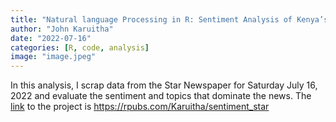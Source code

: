 ```yaml
---
title: "Natural language Processing in R: Sentiment Analysis of Kenya’s Star Newspaper on Saturday July 16, 2022"
author: "John Karuitha"
date: "2022-07-16"
categories: [R, code, analysis]
image: "image.jpeg"
---
```


In this analysis, I scrap data from the Star Newspaper for Saturday July 16, 2022 and evaluate the sentiment and topics that dominate the news.
The [link](https://rpubs.com/Karuitha/sentiment_star) to the project is <https://rpubs.com/Karuitha/sentiment_star>

